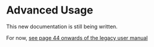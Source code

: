 
# Advanced Usage

This new documentation is still being written.

For now, [see page 44 onwards of the legacy user manual](https://lightbug.io/user_manual.pdf)
